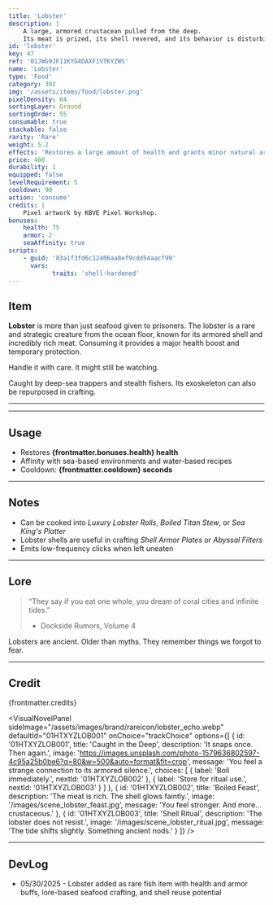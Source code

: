 ```yaml
---
title: 'Lobster'
description: |
    A large, armored crustacean pulled from the deep.
    Its meat is prized, its shell revered, and its behavior is disturbingly strategic.
id: 'lobster'
key: 47
ref: '01JWG9JF11KYG4DAXF1VTKYZWS'
name: 'Lobster'
type: 'Food'
category: 392
img: '/assets/items/food/lobster.png'
pixelDensity: 64
sortingLayer: Ground
sortingOrder: 55
consumable: true
stackable: false
rarity: 'Rare'
weight: 5.2
effects: 'Restores a large amount of health and grants minor natural armor.'
price: 400
durability: 1
equipped: false
levelRequirement: 5
cooldown: 90
action: 'consume'
credits: |
    Pixel artwork by KBVE Pixel Workshop.
bonuses:
    health: 75
    armor: 2
    seaAffinity: true
scripts:
    - guid: '83a1f3fd6c12406aa8ef9cdd54aacf99'
      vars:
            traits: 'shell-hardened'
---
```



## Item

**Lobster** is more than just seafood given to prisoners. 
The lobster is a rare and strategic creature from the ocean floor, known for its armored shell and incredibly rich meat. 
Consuming it provides a major health boost and temporary protection.

Handle it with care. It might still be watching.

Caught by deep-sea trappers and stealth fishers. 
Its exoskeleton can also be repurposed in crafting. 

---

<ItemDBPanel data={frontmatter} />

---
<Adsense />

## Usage

- Restores **{frontmatter.bonuses.health} health**  
- Affinity with sea-based environments and water-based recipes  
- Cooldown: **{frontmatter.cooldown} seconds**

---

## Notes

- Can be cooked into *Luxury Lobster Rolls*, *Boiled Titan Stew*, or *Sea King's Platter*  
- Lobster shells are useful in crafting *Shell Armor Plates* or *Abyssal Filters*  
- Emits low-frequency clicks when left uneaten

---

## Lore

> “They say if you eat one whole, you dream of coral cities and infinite tides.”  
> - Dockside Rumors, Volume 4

Lobsters are ancient. Older than myths. They remember things we forgot to fear.

---

## Credit

{frontmatter.credits}

<VisualNovelPanel
  sideImage="/assets/images/brand/rareicon/lobster_echo.webp"
  defaultId="01HTXYZLOB001"
  onChoice="trackChoice"
  options={[
    {
      id: '01HTXYZLOB001',
      title: 'Caught in the Deep',
      description: 'It snaps once. Then again.',
      image: 'https://images.unsplash.com/photo-1579636802597-4c95a25b0be6?q=80&w=500&auto=format&fit=crop',
      message: 'You feel a strange connection to its armored silence.',
      choices: [
        { label: 'Boil immediately.', nextId: '01HTXYZLOB002' },
        { label: 'Store for ritual use.', nextId: '01HTXYZLOB003' }
      ]
    },
    {
      id: '01HTXYZLOB002',
      title: 'Boiled Feast',
      description: 'The meat is rich. The shell glows faintly.',
      image: '/images/scene_lobster_feast.jpg',
      message: 'You feel stronger. And more... crustaceous.'
    },
    {
      id: '01HTXYZLOB003',
      title: 'Shell Ritual',
      description: 'The lobster does not resist.',
      image: '/images/scene_lobster_ritual.jpg',
      message: 'The tide shifts slightly. Something ancient nods.'
    }
  ]}
/>

---

## DevLog

- 05/30/2025 - Lobster added as rare fish item with health and armor buffs, lore-based seafood crafting, and shell reuse potential
